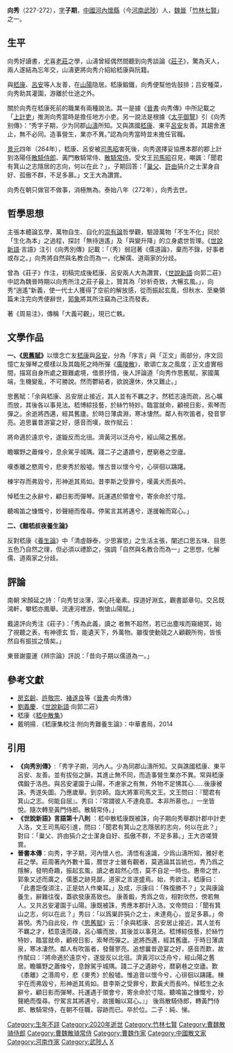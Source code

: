 {{東亞男性歷史人物
|名稱 =向秀
|身份 =文學家、[[竹林七賢|竹林七賢]]
|時代 =西晉
|最高職務 =
|圖片名稱 =Seven Sages in Bamboo Glove2.JPG
|圖片大小 =400px
|圖片說明 =《竹林七賢與榮啟期》，南朝墓磚畫。左至右分别為[[阮咸|阮咸]]、[[劉伶|劉伶]]、向秀
|氏 =
|姓 =
|名 =
|姓名 =
|字 =子期      
|號=
|官職 =散騎常侍、黄門散騎常侍
|封爵 =
|封號 =
|位階 =
|神號 =
|尊號 =
|族裔 = 
|信仰 = <!--指的是宗教信仰-->
|氏族 =
|籍貫 = [[河內郡_(中國)|河內]][[懷縣|懷縣]]（今[[河南|河南]][[武陟|武陟]]）
|祖籍 =
|本籍 =
|出身地 =
|府邸 =
|世系 = 
|初名 =
|小字 =
|別名 =
|法號 =
|院號 =
|其他名號 =
|出生日期 =
|出生地點 =
|婚年 =
|逝世日期 =
|逝世地點 =
|廟號 =
|諡號 =
|墓葬 =
|祠廟 =
|父親 =
|嫡母 =
|母親 =
|繼父=
|繼母=
|養父=
|養母=
|猶父= <!--日本人用-->
|烏帽子親= <!--日本人、琉球人用-->
|元配 =
|正室 =
|妻 =
|繼室 =
|平妻 =
|側室 =
|元配之父 =
|元配之嫡母 =
|元配之母 =
|正室之父 =
|正室之嫡母 =
|正室之母 =
|妻之父 =
|妻之嫡母 =
|妻之母 =
|繼室之父 =
|繼室之嫡母 =
|繼室之母 =
|平妻之父 =
|平妻之嫡母 =
|平妻之母 =
|兄弟 =
|姊妹 =
|嫡兄弟 =
|嫡姊妹 =
|庶兄弟 =
|庶姊妹 =
|同胞兄弟 =
|同胞姊妹 =
|異母兄弟 =
|異母姊妹 =
|異父兄弟 =
|異父姊妹 =
|繼兄弟 =
|繼姊妹 =
|子 =向純、向悌


|女 =
|嫡子 =
|嫡女 =
|庶子 =
|庶女 =
|養子 =
|養女 =
|猶子 = <!--日本人用-->
|婿養子 = <!--日本人用-->
|烏帽子子 = <!--日本人用-->
|繼子 =
|繼女 =
|其他親屬 =
|出身 = <!---此处指科举出身--->
|功名 = 
|經歷 = 
|著作 =《思舊賦》、《難嵇叔夜養生論》、《莊子隱解》
|注釋 =
}}
'''向秀'''（227-272），[[表字|字]]'''子期'''，[[中國|中國]][[河內郡_(中國)|河內]][[懷縣|懷縣]]（今[[河南|河南]][[武陟|武陟]]）人，[[魏晉|魏晉]]「[[竹林七賢|竹林七賢]]」之一。

==生平==
向秀好讀書，尤喜[[老庄|老莊]]之學，山濤曾經偶然間聽到向秀談論《[[莊子_(書)|莊子]]》，驚為天人，兩人遂結為忘年交，山濤更將向秀介紹給嵇康與阮籍。

與[[嵇康|嵇康]]、[[呂安|呂安]]等人友善，在[[山阳|山陽]]隐居。嵇康鍛鐵，向秀便幫他佐鼓排；吕安種菜，向秀助其灌園，游離於仕途之外。

關於向秀在嵇康死前的職業有兩種說法。其一是據《[[晋书|晉書]]·向秀傳》中所記載之「[[上计制#上计吏|上計吏]]」推測向秀當時是擔任地方小吏。另一說法是根據《[[太平御览|太平御覽]]》引《向秀别傳》：“秀字子期，少为同郡[[山涛|山濤]]所知。又與譙國[[嵇康|嵇康]]、東平[[呂安|呂安]]友善。其趨舍進止，無不必同。造事營生，業亦不異。”認為向秀當時並未擔任官職。

[[景元|景元]]四年（264年），嵇康、呂安被[[司馬昭|司馬昭]]害死後，向秀選擇妥協應本郡的郡上計到洛陽任[[散骑侍郎|散騎侍郎]]、黃門散騎常侍、[[散騎常侍|散騎常侍]]。受文王[[司马昭|司馬昭]]召見，嘲諷：「聞君有箕山之志隱居的志向，何以在此？」，子期回答：「[[巢父|巢父]]、[[许由|許由]]狷介之士潔身自好、孤傲不群，不足多慕。」文王大為讚賞。

向秀在朝只做官不做事，消極無為。泰始八年（272年），向秀去世。

== 哲學思想 ==
主張本體論玄學，萬物自生、自化的[[崇有論|崇有論]]哲學觀，驗證萬物「不生不化」同於「生化為本」之過程，探討「無待逍遙」及「與變升降」的立身處世哲理。《[[世说新语|世說新語]]·言語》注引《向秀別傳》記載：「（秀）弱冠著《儒道論》，棄而不錄，好事者或存之。」向秀將自然與名教合而為一，化解儒、道兩家的分歧。

曾為《莊子》作注，初稿完成後嵇康、呂安兩人大為讚賞，《[[世说新语|世說新語]]·向郭二莊》中認為魏晉時期以向秀所注之莊子最上，贊其為「妙析奇致，大暢玄風。」，向秀“逍遙”新義，使一代士人獲得了空前的解放感，從而振起玄風，但秋水、至樂領篇未注完向秀便辭世，[[郭象|郭象]]將其所注竊為己注而發表。

著《周易注》，傳稱「大義可觀」，現已亡軼。

== 文學作品 ==
'''一、《[[思舊賦|思舊賦]]》'''以懷念亡友[[嵇康|嵇康]]與[[呂安|呂安]]，分為「序言」與「正文」兩部分，序文回憶亡友彈琴之模樣以及其臨死之時所彈《[[广陵散|廣陵散]]》，歌頌亡友之風度；正文虛實相間，描寫自身所處之艱難處境，借景抒情，後人評論道「向秀作思舊賦，家國萬端，生機變亂，不可勝說。然而鬱結者，欲說還休，休又難止。」

思舊賦：「余與嵇康、呂安居止接近，其人並有不羈之才。然嵇志遠而疏，呂心曠而放，其後各以事見法。嵇博綜技藝，於絲竹特妙。臨當就命，顧視日影，索琴而彈之。余逝將西邁，經其舊廬。於時日薄虞淵，寒冰悽然。鄰人有吹笛者，發音寥亮。追思曩昔游宴之好，感音而嘆，故作賦云：

將命適於遠京兮，遂鏇反而北徂。濟黃河以泛舟兮，經山陽之舊居。

瞻曠野之蕭條兮，息余駕乎城隅。踐二子之遺蹟兮，歷窮巷之空廬。

嘆黍離之愍周兮，悲麥秀於殷墟。惟古昔以懷今兮，心徘徊以躊躇。

棟宇存而弗毀兮，形神逝其焉如。昔李斯之受罪兮，嘆黃犬而長吟。

悼嵇生之永辭兮，顧日影而彈琴。託運遇於領會兮，寄余命於寸陰。

聽鳴笛之慷慨兮，妙聲絕而復尋。停駕言其將邁兮，遂援翰而寫心。」

'''二、《難嵇叔夜養生論》'''

反對嵇康《[[養生論|養生論]]》中「清虛靜泰，少思寡慾」之生活主張，闡述口思五味、目思五色乃自然之理，但必須以禮節之，強調「自然與名教合而為一」之思想，化解儒、道兩家之分歧。

== 評論 ==
南朝 宋顏延之詩：「向秀甘淡薄，深心托毫素。探道好淵玄，觀書鄙章句。交呂既鴻軒，攀嵇亦鳳舉。流連河裡游，惻愴山陽賦。」

戴逵評向秀注《莊子》：「秀為此義，讀之 者無不超然，若已出塵埃而窺絕冥，始了視聽之表，有神德玄 哲，能遺天下，外萬物。雖復使動競之人顧觀所徇，皆悵然自有振拔之情矣。」

東晉謝靈運《辨宗論》評説：「昔向子期以儒道為一。」

==參考文獻==
*[[房玄齡|房玄齡]]、[[許敬宗|許敬宗]]、[[褚遂良|褚遂良]]等《[[晉書|晉書]]·向秀傳》
*[[劉義慶|劉義慶]]．《[[世說新語|世說新語]]·向郭二莊》
*嵇康《[[嵇中散集|嵇中散集]]》
*戴明揚．《嵇康集校注·附向秀難養生論》：中華書局，2014

==引用==
*'''《向秀別傳》''':「秀字子期，河內人。少為同郡山濤所知。又與譙國嵇康、東平呂安、友善。並有拔俗之韻，其進止無不同，而造事營生業亦不異。常與嵇康偶鍛于洛邑。與呂安灌園于山陽，不慮家之有無，外物不足怫其心……後康被誅。秀遂失圖。乃應歲舉。到京師。詣大將軍司馬文王。文王問曰：『聞君有箕山之志。何能自屈』。秀曰：『常謂彼人不達堯意。本非所慕也。』一坐皆悅。隨次轉至黃門侍郎。散騎常侍。」
*'''《世說新語》言語第十八則''' ：嵇中散嵇康既被誅，向子期向秀舉郡計郡中計吏入洛，文王司馬昭引進，問曰：「聞君有箕山之志隱居的志向，何以在此？」 對曰：「巢父、許由狷介之士潔身自好、孤傲不群，不足多慕。」王大咨嗟贊賞。
*'''晉書本傳'''：向秀，字子期，河內懷人也。淸悟有遠識，少爲山濤所知，雅好老莊之學。莊周著內外數十篇，暦世才士雖有觀者，莫適論其旨統也，秀乃爲之隱解，發明奇趣，振起玄風，讀之者超然心悟，莫不自足一時也。惠帝之世，郭象又述而廣之，儒墨之跡見鄙，道家之言遂盛焉。始，秀欲注，嵇康曰：「此書詎復須注，正是妨人作樂耳。」及成，示康曰：「殊復勝不？」又與康論養生，辭難往復，蓋欲發康髙致也。  康善鍛，秀爲之佐，相對欣然，傍若無人。又共呂安灌園于山陽。康既被誅，秀應本郡計入洛。文帝問曰：「聞有箕山之志，何以在此？」秀曰：「以爲巣許狷介之士，未達堯心，豈足多慕。」帝甚悅。秀乃自此役，作《[[思舊賦|思舊賦]]》云：「余與嵇康、呂安居止接近，其人並有不羈之才，嵇意遠而疎，呂心曠而放，其後並以事見法。嵇博綜伎藝，於絲竹特妙，臨當就命，顧視日影，索琴而彈之。逝將西邁，經其舊廬。于時日薄虞泉，寒冰淒然。鄰人有吹笛者，發聲寥亮。追想曩昔遊宴之好，感音而歎，故作賦曰：『將命適於遠京兮，遂旋反以北徂。濟黃河以泛舟兮，經山陽之舊居。瞻曠野之蕭條兮，息餘駕乎城隅。踐二子之遺跡兮，暦窮巷之空廬。歎《黍離》之湣周兮，悲《麥秀》於殷墟。惟追昔以懷今兮，心徘徊以躊躇。棟宇在而弗毀兮，形神逝其焉如。昔李斯之受罪兮，歎黃犬而長吟。悼嵇生之永辭兮，顧日影而彈琴。托運遇于領會兮，寄余命於寸陰。聽鳴笛之慷慨兮，妙聲絶而復尋。佇駕言其將邁兮，故援翰以寫心。』」  後爲散騎侍郎，轉黃門侍郎、散騎常侍，在朝不任職，容跡而已。卒於位。二子：純、悌。

{{Wikisource-author|向秀}}
{{竹林七賢}}
{{DEFAULTSORT:X}}
[[Category:生年不詳|Category:生年不詳]]
[[Category:2020年逝世|Category:2020年逝世]]
[[Category:竹林七賢|Category:竹林七賢]]
[[Category:曹魏散骑侍郎|Category:曹魏散骑侍郎]]
[[Category:曹魏散骑常侍|Category:曹魏散骑常侍]]
[[Category:曹魏作家|Category:曹魏作家]]
[[Category:中國散文家|Category:中國散文家]]
[[Category:河南作家|Category:河南作家]]
[[Category:武陟人|Category:武陟人]]
[[Category:向姓|X]]